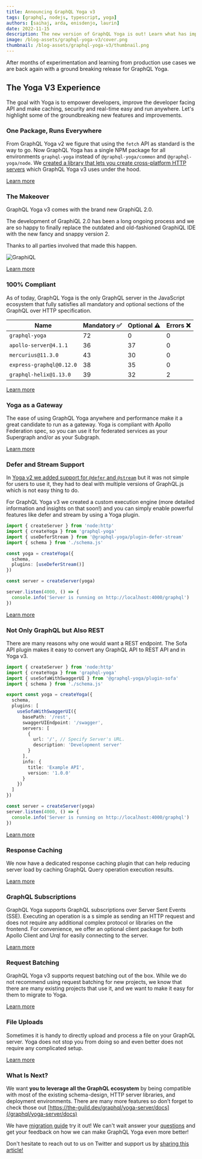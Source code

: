 ```yaml
---
title: Announcing GraphQL Yoga v3
tags: [graphql, nodejs, typescript, yoga]
authors: [saihaj, arda, enisdenjo, laurin]
date: 2022-11-15
description: The new version of GraphQL Yoga is out! Learn what has improved and what is new!
image: /blog-assets/graphql-yoga-v3/cover.png
thumbnail: /blog-assets/graphql-yoga-v3/thumbnail.png
---
```


After months of experimentation and learning from production use cases we are back again with a
ground breaking release for GraphQL Yoga.

## The Yoga V3 Experience

The goal with Yoga is to empower developers, improve the developer facing API and make caching,
security and real-time easy and run anywhere. Let's highlight some of the groundbreaking new
features and improvements.

### One Package, Runs Everywhere

From GraphQL Yoga v2 we figure that using the `fetch` API as standard is the way to go. Now GraphQL
Yoga has a single NPM package for all environments `graphql-yoga` instead of `@graphql-yoga/common`
and `@graphql-yoga/node`. We
[created a library that lets you create cross-platform HTTP servers](/blog/fetch-for-servers) which
GraphQL Yoga v3 uses under the hood.

[Learn more](/graphql/yoga-server/docs)

### The Makeover

GraphQL Yoga v3 comes with the brand new GraphiQL 2.0.

The development of GraphiQL 2.0 has been a long ongoing process and we are so happy to finally
replace the outdated and old-fashioned GraphiQL IDE with the new fancy and snappy version 2.

Thanks to all parties involved that made this happen.

![GraphiQL](https://raw.githubusercontent.com/graphql/graphiql/main/packages/graphiql/resources/graphiql.png)

[Learn more](/graphql/yoga-server/docs/features/graphiql)

### 100% Compliant

As of today, GraphQL Yoga is the only GraphQL server in the JavaScript ecosystem that fully
satisfies all mandatory and optional sections of the GraphQL over HTTP specification.

| Name                     | Mandatory ✅ | Optional ⚠️ | Errors ❌ |
| ------------------------ | ------------ | ----------- | --------- |
| `graphql-yoga`           | 72           | 0           | 0         |
| `apollo-server@4.1.1`    | 36           | 37          | 0         |
| `mercurius@11.3.0`       | 43           | 30          | 0         |
| `express-graphql@0.12.0` | 38           | 35          | 0         |
| `graphql-helix@1.13.0`   | 39           | 32          | 2         |

[Learn more](https://github.com/graphql/graphql-http/tree/master/implementations/graphql-yoga)

### Yoga as a Gateway

The ease of using GraphQL Yoga anywhere and performance make it a great candidate to run as a
gateway. Yoga is compliant with Apollo Federation spec, so you can use it for federated services as
your Supergraph and/or as your Subgraph.

[Learn more](/graphql/yoga-server/docs/features/apollo-federation)

### Defer and Stream Support

In
[Yoga v2 we added support for `@defer` and `@stream`](/blog/announcing-graphql-yoga-v2#graphql-features-from-the-future)
but it was not simple for users to use it, they had to deal with multiple versions of GraphQL.js
which is not easy thing to do.

For GraphQL Yoga v3 we created a custom execution engine (more detailed information and insights on
that soon!) and you can simply enable powerful features like defer and stream by using a Yoga
plugin.

```ts
import { createServer } from 'node:http'
import { createYoga } from 'graphql-yoga'
import { useDeferStream } from '@graphql-yoga/plugin-defer-stream'
import { schema } from './schema.js'

const yoga = createYoga({
  schema,
  plugins: [useDeferStream()]
})

const server = createServer(yoga)

server.listen(4000, () => {
  console.info('Server is running on http://localhost:4000/graphql')
})
```

[Learn more](/graphql/yoga-server/docs/features/defer-stream)

### Not Only GraphQL but Also REST

There are many reasons why one would want a REST endpoint. The Sofa API plugin makes it easy to
convert any GraphQL API to REST API and in Yoga v3.

```ts
import { createServer } from 'node:http'
import { createYoga } from 'graphql-yoga'
import { useSofaWithSwaggerUI } from '@graphql-yoga/plugin-sofa'
import { schema } from './schema.js'

export const yoga = createYoga({
  schema,
  plugins: [
    useSofaWithSwaggerUI({
      basePath: '/rest',
      swaggerUIEndpoint: '/swagger',
      servers: [
        {
          url: '/', // Specify Server's URL.
          description: 'Development server'
        }
      ],
      info: {
        title: 'Example API',
        version: '1.0.0'
      }
    })
  ]
})

const server = createServer(yoga)
server.listen(4000, () => {
  console.info('Server is running on http://localhost:4000/graphql')
})
```

[Learn more](/graphql/yoga-server/docs/features/sofa-api)

### Response Caching

We now have a dedicated response caching plugin that can help reducing server load by caching
GraphQL Query operation execution results.

[Learn more](/graphql/yoga-server/docs/features/response-caching)

### GraphQL Subscriptions

GraphQL Yoga supports GraphQL subscriptions over Server Sent Events (SSE). Executing an operation is
a s simple as sending an HTTP request and does not require any additional complex protocol or
libraries on the frontend. For convenience, we offer an optional client package for both Apollo
Client and Urql for easily connecting to the server.

[Learn more](/graphql/yoga-server/docs/features/subscriptions)

### Request Batching

GraphQL Yoga v3 supports request batching out of the box. While we do not recommend using request
batching for new projects, we know that there are many existing projects that use it, and we want to
make it easy for them to migrate to Yoga.

[Learn more](/graphql/yoga-server/docs/features/request-batching)

### File Uploads

Sometimes it is handy to directly upload and process a file on your GraphQL server. Yoga does not
stop you from doing so and even better does not require any complicated setup.

[Learn more](/graphql/yoga-server/docs/features/file-uploads)

### What Is Next?

We want **you to leverage all the GraphQL ecosystem** by being compatible with most of the existing
schema-design, HTTP server libraries, and deployment environments. There are many more features so
don’t forget to check those out
[https://the-guild.dev/graphql/yoga-server/docs](/graphql/yoga-server/docs)

We have [migration guide](/graphql/yoga-server/v3/migration/migration-from-yoga-v2) try it out! We
can't wait answer your [questions](https://github.com/dotansimha/graphql-yoga/discussions) and get
your feedback on how we can make GraphQL Yoga even more better!

Don't hesitate to reach out to us on Twitter and support us by
[sharing this article!](https://twitter.com/intent/tweet?text=Check%20out%20GraphQL%20Yoga%20v3%20by%20%40TheGuildDev%20-%20http%3A//the-guild.dev/blog/graphql-yoga-v3%0A)
